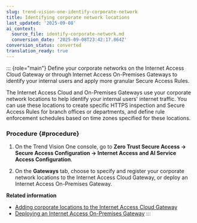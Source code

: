 ```yaml
---
slug: trend-vision-one-identify-corporate-network
title: Identifying corporate network locations
last_updated: '2025-09-08'
ai_context:
  source_file: identify-corporate-network.md
  conversion_date: '2025-09-08T23:42:17.864Z'
conversion_status: converted
translation_ready: true
---
```


::: {role="main"}
Define your corporate networks on the Internet Access Cloud Gateway or through Internet Access On-Premises Gateways to identify your internal users and apply more granular Secure Access Rules.

The Internet Access Cloud and On-Premises Gateways use your corporate network locations to help identify your internal users' internet traffic. You can use these locations to create specific HTTPS inspection and Secure Access Rules for branch offices or departments, and define rule enforcement schedules based on time zones specified for these locations.

### Procedure {#procedure}

1.  On the Trend Vision One console, go to **Zero Trust Secure Access → Secure Access Configuration → Internet Access and AI Service Access Configuration**.

2.  On the **Gateways** tab, choose to specify and register your corporate network locations to the Internet Access Cloud Gateway, or deploy an Internet Access On-Premises Gateway.

**Related information**

- [Adding corporate locations to the Internet Access Cloud Gateway](internet-access-corporate-locations.md "Define your corporate networks on the Internet Access Cloud Gateway to identify your internal users and apply more granular Secure Access Rules.")
- [Deploying an Internet Access On-Premises Gateway](deploy-ia-premises-gateway.md "Deploy a Service Gateway virtual appliance and enable the Zero Trust Internet Access On-Premises Gateway service.")
:::
